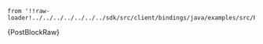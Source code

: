     from '!!raw-loader!../../../../../../../sdk/src/client/bindings/java/examples/src/PostBlockRaw.java';

<CodeBlock className="language-java">
    {PostBlockRaw}
</CodeBlock>
